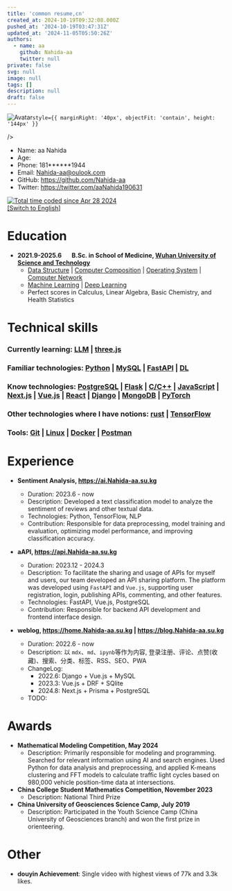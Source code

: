 ```yaml
---
title: 'common resume,cn'
created_at: 2024-10-19T09:32:08.000Z
pushed_at: '2024-10-19T03:47:31Z'
updated_at: '2024-11-05T05:50:26Z'
authors:
  - name: aa
    github: Nahida-aa
    twitter: null
private: false
svg: null
image: null
tags: []
description: null
draft: false
---
```

<div style={{ display: 'flex', width: '100%' }}>
  <img
    src="https://avatars.githubusercontent.com/u/96083926?v=4"
    alt="Avatar"
    
    style={{ marginRight: '40px', objectFit: 'contain', height: '144px' }}
  />
  <ul style={{ listStyleType: 'none', padding: 0, margin: 0, flexGrow: 1 }}>
    <li>Name: aa Nahida</li>
    <li>Age: <Age birthday="2002-11-10" /></li>
    <li>Phone: 181******1944</li>
    <li>Email: <a href="mailto:Nahida-aa@oulook.com">Nahida-aa@oulook.com</a></li>
    <li>GitHub: <a href="https://github.com/Nahida-aa">https://github.com/Nahida-aa</a></li>
    <li>Twitter: <a href="https://twitter.com/aaNahida190631">https://twitter.com/aaNahida190631</a></li>
  </ul>
  <p style={{  flexGrow: 1 }}>
    <a href="https://wakatime.com/@5e13fdf2-a670-4afa-b581-82c3534b9c91"><img src="https://wakatime.com/badge/user/5e13fdf2-a670-4afa-b581-82c3534b9c91.svg" alt="Total time coded since Apr 28 2024" /></a><br />
    <a href='common.mdx'>[Switch to English]</a>
  </p>
</div>

# Education

- **2021.9-2025.6 &nbsp; &nbsp; &nbsp; B.Sc. in School of Medicine, [Wuhan University of Science and Technology](https://www.wust.edu.cn)**
  - [Data Structure](https://github.com/Nahida-aa/Data-Structure) | [Computer Composition](https://github.com/Nahida-aa/Computer_Composition) | [Operating System](https://github.com/Nahida-aa/OS) | [Computer Network](https://github.com/Nahida-aa/Computer-Network)
  - [Machine Learning](https://github.com/Nahida-aa/ML) | [Deep Learning](https://github.com/Nahida-aa/DL)
  - Perfect scores in Calculus, Linear Algebra, Basic Chemistry, and Health Statistics

# Technical skills

### Currently learning: [LLM](https://github.com/Nahida-aa/LLM) | [three.js](https://blog.Nahida-aa.su.kg/mc)

### Familiar technologies: [Python](https://github.com/Nahida-aa/Python) | [MySQL](https://github.com/Nahida-aa/DBMS) | [FastAPI](https://github.com/Nahida-aa/PyWeb)  | [DL](https://github.com/Nahida-aa/DL)

### Know technologies: [PostgreSQL](https://github.com/Nahida-aa/DBMS) | [Flask](https://github.com/Nahida-aa/PyWeb) | [C/C++](https://github.com/Nahida-aa/OS) | [JavaScript](https://github.com/Nahida-aa/Computer-Network) | [Next.js](https://github.com/Nahida-aa/blog) | [Vue.js](https://github.com/Nahida-aa/TS) | [React](https://github.com/Nahida-aa/TS) | [Django](https://github.com/Nahida-aa/PyWeb) | [MongoDB](https://github.com/Nahida-aa/DBMS) | [PyTorch](https://github.com/Nahida-aa/AI)

### Other technologies where I have notions: [rust]() | [TensorFlow](https://github.com/Nahida-aa/AI)

### Tools: [Git](https://github.com/Nahida-aa/Data-Structure) | [Linux](https://github.com/Nahida-aa/OS) | [Docker](https://github.com/Nahida-aa/Docker) | [Postman](https://github.com/Nahida-aa/API)

# Experience

- **Sentiment Analysis, https://ai.Nahida-aa.su.kg**
  - Duration: 2023.6 - now
  - Description: Developed a text classification model to analyze the sentiment of reviews and other textual data.
  - Technologies: Python, TensorFlow, NLP
  - Contribution: Responsible for data preprocessing, model training and evaluation, optimizing model performance, and improving classification accuracy.

- **aAPI, https://api.Nahida-aa.su.kg**
  - Duration: 2023.12 - 2024.3
  - Description: To facilitate the sharing and usage of APIs for myself and users, our team developed an API sharing platform. The platform was developed using `FastAPI` and `Vue.js`, supporting user registration, login, publishing APIs, commenting, and other features.
  - Technologies: FastAPI, Vue.js, PostgreSQL
  - Contribution: Responsible for backend API development and frontend interface design.

- **weblog, https://home.Nahida-aa.su.kg | https://blog.Nahida-aa.su.kg**
  - Duration: 2022.6 - now
  - Description: 以 `mdx`、`md`、`ipynb`等作为内容, 登录注册、评论、点赞(收藏)、搜索、分类、标签、RSS、SEO、PWA
  - ChangeLog:
    - 2022.6: Django + Vue.js + MySQL
    - 2023.3: Vue.js + DRF + SQlite
    - 2024.8: Next.js + Prisma + PostgreSQL
  - TODO:

# Awards

- **Mathematical Modeling Competition, May 2024**
  - Description: Primarily responsible for modeling and programming. Searched for relevant information using AI and search engines. Used Python for data analysis and preprocessing, and applied K-means clustering and FFT models to calculate traffic light cycles based on 980,000 vehicle position-time data at intersections.
- **China College Student Mathematics Competition, November 2023**
  - Description: National Third Prize
- **China University of Geosciences Science Camp, July 2019**
  - Description: Participated in the Youth Science Camp (China University of Geosciences branch) and won the first prize in orienteering.

# Other

- **douyin Achievement**: Single video with highest views of 77k and 3.3k likes.
